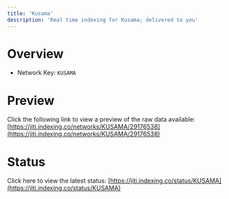 ```yaml
---
title: 'Kusama'
description: 'Real time indexing for Kusama; delivered to you'
---
```


# Overview
- Network Key: `KUSAMA`

# Preview
Click the following link to view a preview of the raw data available: [https://jiti.indexing.co/networks/KUSAMA/29176538](https://jiti.indexing.co/networks/KUSAMA/29176538)

# Status
Click here to view the latest status: [https://jiti.indexing.co/status/KUSAMA](https://jiti.indexing.co/status/KUSAMA)
